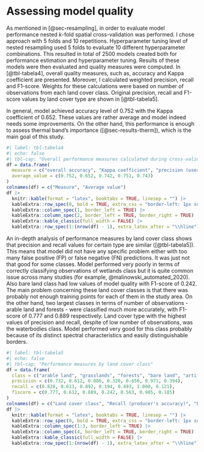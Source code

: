 # Assessing model quality {#sec-results-eval}

As mentioned in [@sec-resampling], in order to evaluate model performance nested *k*-fold spatial cross-validation was performed.
I chose approach with 5 folds and 10 repetitions.
Hyperparameter tuning level of nested resampling used 5 folds to evaluate 10 different hyperparameter combinations.
This resulted in total of 2500 models created both for performance estimation and hyperparameter tuning.
Results of these models were then evaluated and quality measures were computed.
In [@tbl-tabela4], overall quality measures, such as, accuracy and Kappa coefficient are presented.
Moreover, I calculated weighted precision, recall and F1-score.
Weights for these calculations were based on number of observations from each land cover class.
Original precision, recall and F1-score values by land cover type are shown in [@tbl-tabela5].

In general, model achieved accuracy level of 0.752 with the Kappa coefficient of 0.652.
These values are rather average and model indeed needs some improvements.
On the other hand, this performance is enough to assess thermal band's importance ([@sec-results-therm]), which is the main goal of this study.

```r
#| label: tbl-tabela4
#| echo: false
#| tbl-cap: "Overall performance measures calculated during cross-validation/resampling process"
df = data.frame(
  measure = c("overall accuracy", "Kappa coefficient", "precision (user's accuracy)", "recall (producer's accuracy)", "weighted F1-score"),
  average_value = c(0.752, 0.652, 0.742, 0.751, 0.743)
)
colnames(df) = c("Measure", "Average value")
df |>
  knitr::kable(format = "latex", booktabs = TRUE, linesep = "") |> 
  kableExtra::row_spec(0, bold = TRUE, extra_css = "border-left: 1px solid grey; border-right: 1px solid grey") |>
  kableExtra::column_spec(1, border_left = TRUE) |>
  kableExtra::column_spec(2, border_left = TRUE, border_right = TRUE) |>
  kableExtra::kable_classic(full_width = FALSE) |>
  kableExtra::row_spec(1:(nrow(df) - 1), extra_latex_after = "\\hline")
```

An in-depth analysis of performance measures by land cover class shows that precision and recall values for certain type are similar ([@tbl-tabela5]).
This means that model did not have any specific problem either with too many false positive (FP) or false negative (FN) predictions.
It was just not that good for some classes.
Model performed very poorly in terms of correctly classifying observations of wetlands class but it is quite common issue across many studies (for example, @malinowski_automated_2020).
Also bare land class had low values of model quality with F1-score of 0.242.
The main problem concerning these land cover classes is that there was probably not enough training points for each of them in the study area.
On the other hand, two largest classes in terms of number of observations - arable land and forests - were classified much more accurately, with F1-score of 0.777 and 0.889 respectively.
Land cover type with the highest values of precision and recall, despite of low number of observations, was the waterbodies class.
Model performed very good for this class probably because of its distinct spectral characteristics and easily distinguishable borders.

```r
#| label: tbl-tabela5
#| echo: false
#| tbl-cap: "Performance measures by land cover class"
df = data.frame(
  class = c("arable land", "grasslands", "forests", "bare land", "artificial land", "water bodies", "wetlands"),
  precision = c(0.732, 0.612, 0.886, 0.320, 0.656, 0.971, 0.394),
  recall = c(0.828, 0.613, 0.892, 0.194, 0.493, 1.000, 0.121),
  f1score = c(0.777, 0.612, 0.889, 0.242, 0.563, 0.985, 0.185)
)
colnames(df) = c("Land cover class", "Recall (producer's accuracy)", "Precision (user's accuracy)", "F1-score")
df |>
  knitr::kable(format = "latex", booktabs = TRUE, linesep = "") |> 
  kableExtra::row_spec(0, bold = TRUE, extra_css = "border-left: 1px solid grey; border-right: 1px solid grey") |>
  kableExtra::column_spec(1:3, border_left = TRUE) |>
  kableExtra::column_spec(4, border_left = TRUE, border_right = TRUE) |>
  kableExtra::kable_classic(full_width = FALSE) |>
  kableExtra::row_spec(1:(nrow(df) - 1), extra_latex_after = "\\hline")
```
